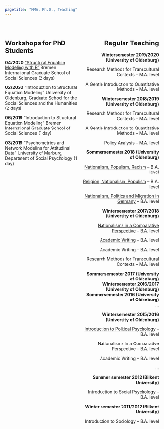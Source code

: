 ```yaml
---
pagetitle: "MMA, Ph.D., Teaching"
---
```


<br />

<style>
.column-left{
  float: left;
  width: 50%;
  text-align: left;
}

.column-right{
  float: right;
  width: 50%;
  text-align: right;
}
</style>

<div class="column-left">

# Workshops for PhD Students

__04/2020__ ["Structural Equation Modeling with R"](static/MMA_BIGSSS_2020_outline_SEM_with_R.pdf) Bremen International Graduate School of Social Sciences (2 days)

__02/2020__ “Introduction to Structural Equation Modeling” University of Oldenburg, Graduate School for the Social Sciences and the Humanities (2 days)

__06/2019__ “Introduction to Structural Equation Modeling” Bremen International Graduate School of Social Sciences (1 day)

__03/2019__ “Psychometrics and Network Modeling for Attitudinal Data” University of Marburg, Department of Social Psychology (1 day)

</div>

<div class="column-right">
  
# Regular Teaching

__Wintersemester 2019/2020 (University of Oldenburg)__

Research Methods for Transcultural Contexts -- M.A. level

A Gentle Introduction to Quantitative Methods -- M.A. level

__Wintersemester 2018/2019 (University of Oldenburg)__

Research Methods for Transcultural Contexts -- M.A. level

A Gentle Introduction to Quantitative Methods -- M.A. level

Policy Analysis -- M.A. level

__Sommersemester 2018 (University of Oldenburg)__

[Nationalism, Populism, Racism](static/MMA__NPR__Seminar1.07.085.pdf) -- B.A. level

[Religion, Nationalism, Populism](static/MMA__RNP__Seminar1.07.095.pdf) -- B.A. level

[Nationalism, Politics and Migration in Germany](static/MMA__NPMG__Seminar1.07.096.pdf) -- B.A. level

__Wintersemester 2017/2018 (University of Oldenburg)__

[Nationalisms in a Comparative Perspective](static/MMA__NCP__Seminar1.07.052.pdf) -- B.A. level

[Academic Writing](static/MMA__AW__Seminar1.07.043-44.pdf) -- B.A. level

Academic Writing -- B.A. level

Research Methods for Transcultural Contexts -- M.A. level

__Sommersemester 2017 (University of Oldenburg)__
<br />__Wintersemester 2016/2017 (University of Oldenburg)__
<br />__Sommersemester 2016 (University of Oldenburg)__
<br />...


__Wintersemester 2015/2016 (University of Oldenburg)__

[Introduction to Political Psychology](static/MMA__PP__Seminar1.07.054.pdf) -- B.A. level

Nationalisms in a Comparative Perspective -- B.A. level

Academic Writing -- B.A. level

...

__Summer semester 2012 (Bilkent University)__

Introduction to Social Psychology -- B.A. level

__Winter semester 2011/2012 (Bilkent University)__

Introduction to Sociology -- B.A. level

</div>
